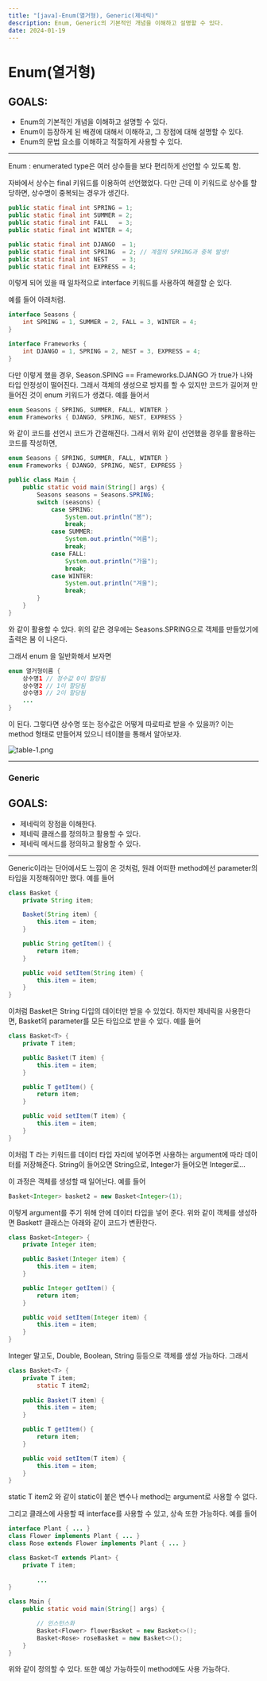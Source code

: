 ```yaml
---
title: "[java]-Enum(열거형), Generic(제네릭)"
description: Enum, Generic의 기본적인 개념을 이해하고 설명할 수 있다.
date: 2024-01-19
---
```




# Enum(열거형)

## GOALS:

- Enum의 기본적인 개념을 이해하고 설명할 수 있다.
- Enum이 등장하게 된 배경에 대해서 이해하고, 그 장점에 대해 설명할 수 있다.
- Enum의 문법 요소를 이해하고 적절하게 사용할 수 있다.

---

Enum : enumerated type은 여러 상수들을 보다 편리하게 선언할 수 있도록 함.

자바에서 상수는 final 키워드를 이용하여 선언했었다. 다만 근데 이 키워드로 상수를 할당하면, 상수명이 중복되는 경우가 생긴다.

```java
public static final int SPRING = 1;
public static final int SUMMER = 2;
public static final int FALL   = 3;
public static final int WINTER = 4;

public static final int DJANGO  = 1;
public static final int SPRING  = 2; // 계절의 SPRING과 중복 발생!
public static final int NEST    = 3;
public static final int EXPRESS = 4;
```

이렇게 되어 있을 때 일차적으로 interface 키워드를 사용하여 해결할 순 있다.

예를 들어 아래처럼.

```java
interface Seasons {
	int SPRING = 1, SUMMER = 2, FALL = 3, WINTER = 4;
}

interface Frameworks {
	int DJANGO = 1, SPRING = 2, NEST = 3, EXPRESS = 4;
}
```

다만 이렇게 했을 경우, Season.SPING == Frameworks.DJANGO 가 true가 나와 타입 안정성이 떨어진다. 그래서 객체의 생성으로 방지를 할 수 있지만 코드가 길어져 만들어진 것이 enum 키워드가 생겼다. 예를 들어서

```java
enum Seasons { SPRING, SUMMER, FALL, WINTER }
enum Frameworks { DJANGO, SPRING, NEST, EXPRESS }
```

와 같이 코드를 선언시 코드가 간결해진다. 그래서 위와 같이 선언했을 경우를 활용하는 코드를 작성하면,

```java
enum Seasons { SPRING, SUMMER, FALL, WINTER }
enum Frameworks { DJANGO, SPRING, NEST, EXPRESS }

public class Main {
    public static void main(String[] args) {
        Seasons seasons = Seasons.SPRING;
        switch (seasons) {
            case SPRING:
                System.out.println("봄");
                break;
            case SUMMER:
                System.out.println("여름");
                break;
            case FALL:
                System.out.println("가을");
                break;
            case WINTER:
                System.out.println("겨울");
                break;
        }
    }
}
```

와 같이 활용할 수 있다. 위의 같은 경우에는 Seasons.SPRING으로 객체를 만들었기에 출력은 봄 이 나온다.

그래서 enum 을 일반화해서 보자면

```java
enum 열거형이름 { 
	상수명1 // 정수값 0이 할당됨
	상수명2 // 1이 할당됨
	상수명3 // 2이 할당됨
	...
}
```

이 된다. 그렇다면 상수명 또는 정수값은 어떻게 따로따로 받을 수 있을까? 이는 method 형태로 만들어져 있으니 테이블을 통해서 알아보자.

![table-1.png](https://github.com/Sniij/chomanki.com/blob/main/content/blog/java-collection-enum-generic/table-1.png?raw=true)

---

### Generic

## GOALS:

- 제네릭의 장점을 이해한다.
- 제네릭 클래스를 정의하고 활용할 수 있다.
- 제네릭 메서드를 정의하고 활용할 수 있다.

---

Generic이라는 단어에서도 느낌이 온 것처럼, 원래 어떠한 method에선 parameter의 타입을 지정해줘야만 했다. 예를 들어

```java
class Basket {
    private String item;

    Basket(String item) {
        this.item = item;
    }

    public String getItem() {
        return item;
    }

    public void setItem(String item) {
        this.item = item;
    }
}
```

이처럼 Basket은 String 다입의 데이터만 받을 수 있었다. 하지만 제네릭을 사용한다면, Basket의 parameter를 모든 타입으로 받을 수 있다. 예를 들어

```java
class Basket<T> {
    private T item;

    public Basket(T item) {
        this.item = item;
    }

    public T getItem() {
        return item;
    }

    public void setItem(T item) {
        this.item = item;
    }
}
```

이처럼 T 라는 키워드를 데이터 타입 자리에 넣어주면 사용하는 argument에 따라 데이터를 저장해준다. String이 들어오면 String으로, Integer가 들어오면 Integer로…

이 과정은 객체를 생성할 때 일어난다. 예를 들어

```java
Basket<Integer> basket2 = new Basket<Integer>(1);
```

이렇게 argument를 주기 위해 안에 데이터 타입을 넣어 준다. 위와 같이 객체를 생성하면 Basket`T` 클래스는 아래와 같이 코드가 변환한다.

```java
class Basket<Integer> {
    private Integer item;

    public Basket(Integer item) {
        this.item = item;
    }

    public Integer getItem() {
        return item;
    }

    public void setItem(Integer item) {
        this.item = item;
    }
}
```

Integer 말고도, Double, Boolean, String 등등으로 객체를 생성 가능하다. 그래서 

```java
class Basket<T> {
    private T item;
		static T item2;
		
    public Basket(T item) {
        this.item = item;
    }

    public T getItem() {
        return item;
    }

    public void setItem(T item) {
        this.item = item;
    }
}
```

static T item2 와 같이 static이 붙은 변수나 method는 argument로 사용할 수 없다.

그리고 클래스에 사용할 때 interface를 사용할 수 있고, 상속 또한 가능하다. 예를 들어

```java
interface Plant { ... }
class Flower implements Plant { ... }
class Rose extends Flower implements Plant { ... }

class Basket<T extends Plant> {
    private T item;
	
		...
}

class Main {
    public static void main(String[] args) {

        // 인스턴스화 
        Basket<Flower> flowerBasket = new Basket<>();
        Basket<Rose> roseBasket = new Basket<>();
    }
}
```

위와 같이 정의할 수 있다. 또한 예상 가능하듯이 method에도 사용 가능하다.